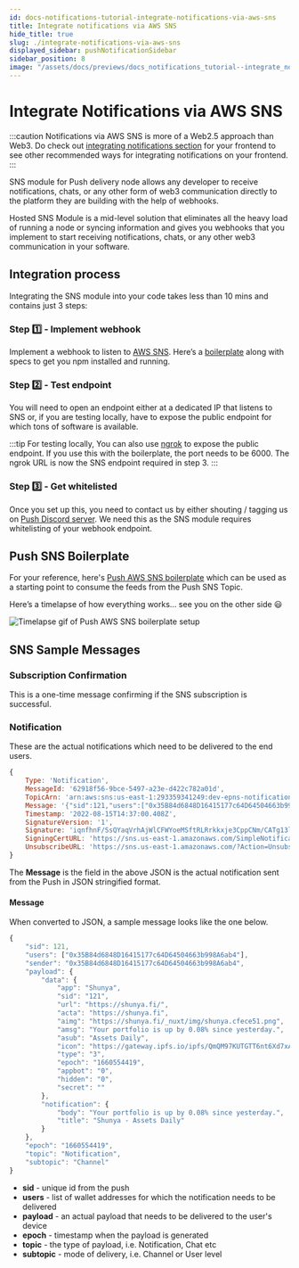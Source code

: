 ```yaml
---
id: docs-notifications-tutorial-integrate-notifications-via-aws-sns
title: Integrate notifications via AWS SNS
hide_title: true
slug: ./integrate-notifications-via-aws-sns
displayed_sidebar: pushNotificationSidebar
sidebar_position: 8
image: "/assets/docs/previews/docs_notifications_tutorial--integrate_notifications_via_aws_sns.png"
---
```


# Integrate Notifications via AWS SNS

:::caution
Notifications via AWS SNS is more of a Web2.5 approach than Web3. Do check out [integrating notifications section](/docs/notifications/build/integrating-notifications "Learn how to integrate notifications from Push protocol to your frontend") for your frontend to see other recommended ways for integrating notifications on your frontend.
:::

SNS module for Push delivery node allows any developer to receive notifications, chats, or any other form of web3 communication directly to the platform they are building with the help of webhooks.


<Head>
  <title>{`
    Integrate Notifications via AWS SNS | Tutorial | Push Notifications | Push
    Documentation
  `}</title>
</Head>

Hosted SNS Module is a mid-level solution that eliminates all the heavy load of running a node or syncing information and gives you webhooks that you implement to start receiving notifications, chats, or any other web3 communication in your software.

## Integration process

Integrating the SNS module into your code takes less than 10 mins and contains just 3 steps:

### Step 1️⃣ - Implement webhook

Implement a webhook to listen to [AWS SNS](https://docs.aws.amazon.com/sdk-for-javascript/v2/developer-guide/sns-examples.html "Example of AWS SNS"). Here’s a [boilerplate](https://github.com/ethereum-push-notification-service/push-sns-boilerplate "Push SNS boilerplate repo") along with specs to get you npm installed and running.

### Step 2️⃣ - Test endpoint

You will need to open an endpoint either at a dedicated IP that listens to SNS or, if you are testing locally, have to expose the public endpoint for which tons of software is available.

:::tip
For testing locally, You can also use [ngrok](https://ngrok.com/download "ngrok download link") to expose the public endpoint. If you use this with the boilerplate, the port needs to be 6000. The ngrok URL is now the SNS endpoint required in step 3.
:::

### Step 3️⃣ - Get whitelisted

Once you set up this, you need to contact us by either shouting / tagging us on [Push Discord server](https://discord.com/invite/pushprotocol "Invite link to Push Discord server"). We need this as the SNS module requires whitelisting of your webhook endpoint.

## Push SNS Boilerplate

For your reference, here's [Push AWS SNS boilerplate](https://github.com/ethereum-push-notification-service/push-sns-boilerplate "Push AWS SNS boilerplate") which can be used as a starting point to consume the feeds from the Push SNS Topic.

Here’s a timelapse of how everything works… see you on the other side 😃

![Timelapse gif of Push AWS SNS boilerplate setup](/assets/docs/notifications/tutorials/tutorial-create-channel/knowYourChannel.png "Representation of how to setup Push SNS AWS boilerplate")

## SNS Sample Messages

### Subscription Confirmation

This is a one-time message confirming if the SNS subscription is successful.

### Notification

These are the actual notifications which need to be delivered to the end users.

```js
{
    Type: 'Notification',
    MessageId: '62918f56-9bce-5497-a23e-d422c782a01d',
    TopicArn: 'arn:aws:sns:us-east-1:293359341249:dev-epns-notifications',
    Message: '{"sid":121,"users":["0x35B84d6848D16415177c64D64504663b998A6ab4"],"payload":{"apns":{"payload":{"aps":{"category":"withappicon","mutable-content":1,"content-available":1}},"fcm_options":{"image":"https://gateway.ipfs.io/ipfs/QmQM97KUTGTT6nt6Xd7xAJpdGB8adiJ1LVUJoN8RoFUYfx"}},"data":{"app":"Shunya","sid":"121","url":"https://shunya.fi/","acta":"https://shunya.fi","aimg":"https://shunya.fi/_nuxt/img/shunya.cfece51.png","amsg":"Your portfolio is up by 0.08% since yesterday.","asub":"Assets Daily","icon":"https://gateway.ipfs.io/ipfs/QmQM97KUTGTT6nt6Xd7xAJpdGB8adiJ1LVUJoN8RoFUYfx","type":"3","epoch":"1660554419","appbot":"0","hidden":"0","secret":""},"android":{"notification":{"icon":"@drawable/ic_stat_name","color":"#e20880","image":"https://gateway.ipfs.io/ipfs/QmQM97KUTGTT6nt6Xd7xAJpdGB8adiJ1LVUJoN8RoFUYfx","default_vibrate_timings":true}},"notification":{"body":"Your portfolio is up by 0.08% since yesterday.","title":"Shunya - Assets Daily"}},"epoch":"1660554419","topic":"Notification","subtopic":"Channel"}',
    Timestamp: '2022-08-15T14:37:00.408Z',
    SignatureVersion: '1',
    Signature: 'iqnfhnF/SsQYaqVrhAjWlCFWYoeMSftRLRrkkxje3CppCNm/CATg13ljIz0tChVa7OJEoaVI/tpUERiuhZ9wxuGmDI6ReaGORam4Yda4CC0HqfitqYG8M0AamScXgiqN9hgcGHbbitYQWWIp2vmFKC+P1j9Hq9Lz19fBlHz1/9hJwHlRfKDADqh1I15wERZZGGUu//Z+S6bnJ9k2JrektKDNRukSihSU1u07563RirE+EJ6TCxQGUY4GzuuwlOu6vj9ESsVE4mBdfxnmNLsZoVBl87KHg7/z9Uh1IJTqkdRyN5+XXg4XDE1puYr9qypfhk8abmZQIrn5obrHDe+ZBQ==',
    SigningCertURL: 'https://sns.us-east-1.amazonaws.com/SimpleNotificationService-56e67fcb41f6fec09b0196692625d385.pem',
    UnsubscribeURL: 'https://sns.us-east-1.amazonaws.com/?Action=Unsubscribe&SubscriptionArn=arn:aws:sns:us-east-1:293359341249:dev-epns-notifications:cc473de2-b46e-462c-95d4-178580487a26'
}
```

The **Message** is the field in the above JSON is the actual notification sent from the Push in JSON stringified format.

#### Message

When converted to JSON, a sample message looks like the one below.

```js
{
	"sid": 121,
	"users": ["0x35B84d6848D16415177c64D64504663b998A6ab4"],
	"sender": "0x35B84d6848D16415177c64D64504663b998A6ab4",
	"payload": {
		"data": {
			"app": "Shunya",
			"sid": "121",
			"url": "https://shunya.fi/",
			"acta": "https://shunya.fi",
			"aimg": "https://shunya.fi/_nuxt/img/shunya.cfece51.png",
			"amsg": "Your portfolio is up by 0.08% since yesterday.",
			"asub": "Assets Daily",
			"icon": "https://gateway.ipfs.io/ipfs/QmQM97KUTGTT6nt6Xd7xAJpdGB8adiJ1LVUJoN8RoFUYfx",
			"type": "3",
			"epoch": "1660554419",
			"appbot": "0",
			"hidden": "0",
			"secret": ""
		},
		"notification": {
			"body": "Your portfolio is up by 0.08% since yesterday.",
			"title": "Shunya - Assets Daily"
		}
	},
	"epoch": "1660554419",
	"topic": "Notification",
	"subtopic": "Channel"
}
```

- **sid** - unique id from the push
- **users** - list of wallet addresses for which the notification needs to be delivered
- **payload** - an actual payload that needs to be delivered to the user's device
- **epoch** - timestamp when the payload is generated
- **topic** - the type of payload, i.e. Notification, Chat etc
- **subtopic** - mode of delivery, i.e. Channel or User level
